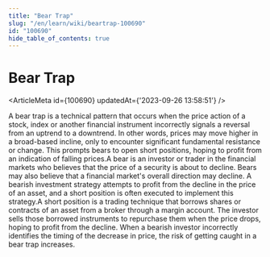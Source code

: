 ```yaml
---
title: "Bear Trap"
slug: "/en/learn/wiki/beartrap-100690"
id: "100690"
hide_table_of_contents: true
---
```



# Bear Trap

<ArticleMeta id={100690} updatedAt={'2023-09-26 13:58:51'} />
<div className='border-solid border-b border-t-0 my-4 border-[var(--ifm-color-gray-300)]' />

A bear trap is a technical pattern that occurs when the price action of a stock, index or another financial instrument incorrectly signals a reversal from an uptrend to a downtrend. In other words, prices may move higher in a broad-based incline, only to encounter significant fundamental resistance or change. This prompts bears to open short positions, hoping to profit from an indication of falling prices.A bear is an investor or trader in the financial markets who believes that the price of a security is about to decline. Bears may also believe that a financial market's overall direction may decline. A bearish investment strategy attempts to profit from the decline in the price of an asset, and a short position is often executed to implement this strategy.A short position is a trading technique that borrows shares or contracts of an asset from a broker through a margin account. The investor sells those borrowed instruments to repurchase them when the price drops, hoping to profit from the decline. When a bearish investor incorrectly identifies the timing of the decrease in price, the risk of getting caught in a bear trap increases.

